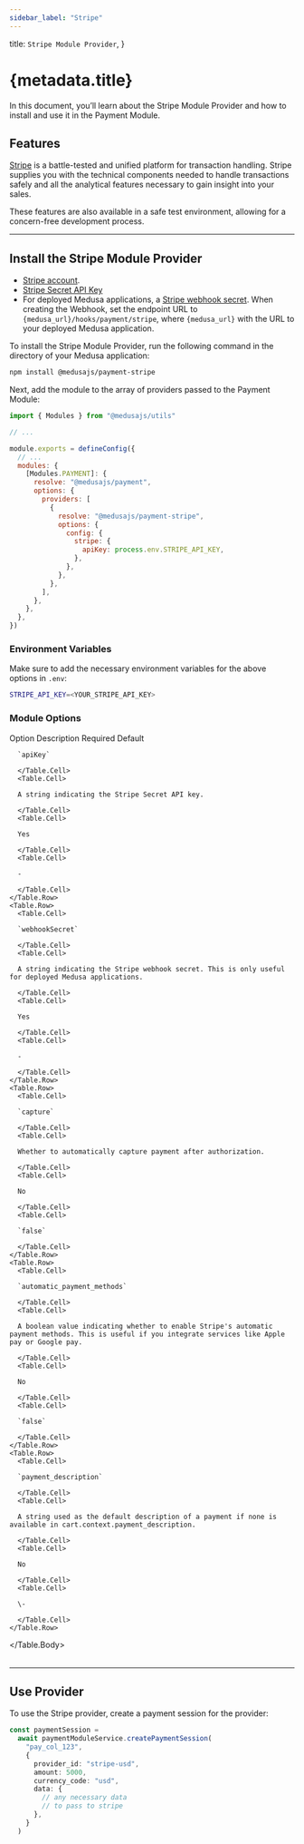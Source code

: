 ```yaml
---
sidebar_label: "Stripe"
---
```



  title: `Stripe Module Provider`,
}

# {metadata.title}

In this document, you’ll learn about the Stripe Module Provider and how to install and use it in the Payment Module.

## Features

[Stripe](https://stripe.com/) is a battle-tested and unified platform for transaction handling. Stripe supplies you with the technical components needed to handle transactions safely and all the analytical features necessary to gain insight into your sales.

These features are also available in a safe test environment, allowing for a concern-free development process.

---

## Install the Stripe Module Provider

<Note type="check">

- [Stripe account](https://stripe.com/).
- [Stripe Secret API Key](https://support.stripe.com/questions/locate-api-keys-in-the-dashboard)
- For deployed Medusa applications, a [Stripe webhook secret](https://docs.stripe.com/webhooks#add-a-webhook-endpoint). When creating the Webhook, set the endpoint URL to `{medusa_url}/hooks/payment/stripe`, where `{medusa_url}` with the URL to your deployed Medusa application.

</Note>

To install the Stripe Module Provider, run the following command in the directory of your Medusa application:

```bash npm2yarn
npm install @medusajs/payment-stripe
```

Next, add the module to the array of providers passed to the Payment Module:

```js title="medusa-config.js"
import { Modules } from "@medusajs/utils"

// ...

module.exports = defineConfig({
  // ...
  modules: {
    [Modules.PAYMENT]: {
      resolve: "@medusajs/payment",
      options: {
        providers: [
          {
            resolve: "@medusajs/payment-stripe",
            options: {
              config: {
                stripe: {
                  apiKey: process.env.STRIPE_API_KEY,
                },
              },
            },
          },
        ],
      },
    },
  },
})
```

### Environment Variables

Make sure to add the necessary environment variables for the above options in `.env`:

```bash
STRIPE_API_KEY=<YOUR_STRIPE_API_KEY>
```

### Module Options

<Table>
  <Table.Header>
    <Table.Row>
      <Table.HeaderCell>Option</Table.HeaderCell>
      <Table.HeaderCell>Description</Table.HeaderCell>
      <Table.HeaderCell>Required</Table.HeaderCell>
      <Table.HeaderCell>Default</Table.HeaderCell>
    </Table.Row>
  </Table.Header>
  <Table.Body>
    <Table.Row>
      <Table.Cell>
      
      `apiKey`
      
      </Table.Cell>
      <Table.Cell>
      
      A string indicating the Stripe Secret API key.
      
      </Table.Cell>
      <Table.Cell>
      
      Yes
      
      </Table.Cell>
      <Table.Cell>
      
      -
      
      </Table.Cell>
    </Table.Row>
    <Table.Row>
      <Table.Cell>
      
      `webhookSecret`
      
      </Table.Cell>
      <Table.Cell>
      
      A string indicating the Stripe webhook secret. This is only useful for deployed Medusa applications.
      
      </Table.Cell>
      <Table.Cell>
      
      Yes
      
      </Table.Cell>
      <Table.Cell>
      
      -
      
      </Table.Cell>
    </Table.Row>
    <Table.Row>
      <Table.Cell>
      
      `capture`
      
      </Table.Cell>
      <Table.Cell>
      
      Whether to automatically capture payment after authorization.
      
      </Table.Cell>
      <Table.Cell>
      
      No
      
      </Table.Cell>
      <Table.Cell>
      
      `false`
      
      </Table.Cell>
    </Table.Row>
    <Table.Row>
      <Table.Cell>
      
      `automatic_payment_methods`
      
      </Table.Cell>
      <Table.Cell>
      
      A boolean value indicating whether to enable Stripe's automatic payment methods. This is useful if you integrate services like Apple pay or Google pay.
      
      </Table.Cell>
      <Table.Cell>
      
      No
      
      </Table.Cell>
      <Table.Cell>
      
      `false`
      
      </Table.Cell>
    </Table.Row>
    <Table.Row>
      <Table.Cell>
      
      `payment_description`
      
      </Table.Cell>
      <Table.Cell>
      
      A string used as the default description of a payment if none is available in cart.context.payment_description.
      
      </Table.Cell>
      <Table.Cell>
      
      No
      
      </Table.Cell>
      <Table.Cell>
      
      \-
      
      </Table.Cell>
    </Table.Row>
  </Table.Body>
</Table>

---

## Use Provider

To use the Stripe provider, create a payment session for the provider:

```ts
const paymentSession =
  await paymentModuleService.createPaymentSession(
    "pay_col_123",
    {
      provider_id: "stripe-usd",
      amount: 5000,
      currency_code: "usd",
      data: {
        // any necessary data
        // to pass to stripe
      },
    }
  )
```
